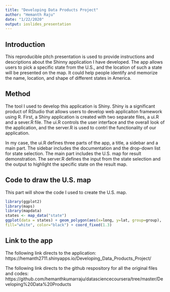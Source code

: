 ```yaml
---
title: "Developing Data Products Project"
author: "Hemanth Raju"
date: "1/22/2020"
output: ioslides_presentation
---
```


## Introduction
This reproducible pitch presentation is used to provide instructions and descriptions about the Shinny application I have developed. The app allows users to pick a specific state from the U.S., and the location of such a state will be presented on the map. It could help people identify and memorize the name, location, and shape of different states in America.

## Method
The tool I used to develop this application is Shiny. Shiny is a significant product of RStudio that allows users to develop web applicaiton framework using R. First, a Shiny application is created with two separate files, a ui.R and a sever.R file. The ui.R controls the user interface and the overall look of the application, and the server.R is used to contrl the functionality of our application.

In my case, the ui.R defines three parts of the app, a title, a sidebar and a main part. The sidebar includes the documentation and the drop-down list for state selection. The main part includes the U.S. map for result demonstration. The server.R defines the input from the state selection and the output to highlight the specific state on the result map.

## Code to draw the U.S. map
This part will show the code I used to create the U.S. map.
```r
library(ggplot2)
library(maps)
library(mapdata)
states <- map_data("state") 
ggplot(data = states) + geom_polygon(aes(x=long, y=lat, group=group),
fill="white", color="black") + coord_fixed(1.3)
```

## Link to the app
The following link directs to the application:
https://hemanth2711.shinyapps.io/Developing_Data_Products_Project/

The following link directs to the github respository for all the original files and codes:
https://github.com/hemanthkumarraju/datasciencecoursera/tree/master/Developing%20Data%20Products

